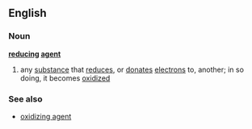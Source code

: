 ==English==
===Noun===
'''[[reducing]] [[agent]]'''
#{{chemistry}} any [[substance]] that [[reduce]]s, or [[donate]]s [[electron]]s to, another; in so doing, it becomes [[oxidize]]d
===See also===
*[[oxidizing agent]]